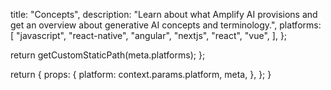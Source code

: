 
  title: "Concepts",
  description:
    "Learn about what Amplify AI provisions and get an overview about generative AI concepts and terminology.",
  platforms: [
    "javascript",
    "react-native",
    "angular",
    "nextjs",
    "react",
    "vue",
  ],
};

  return getCustomStaticPath(meta.platforms);
};

  return {
    props: {
      platform: context.params.platform,
      meta,
    },
  };
}
